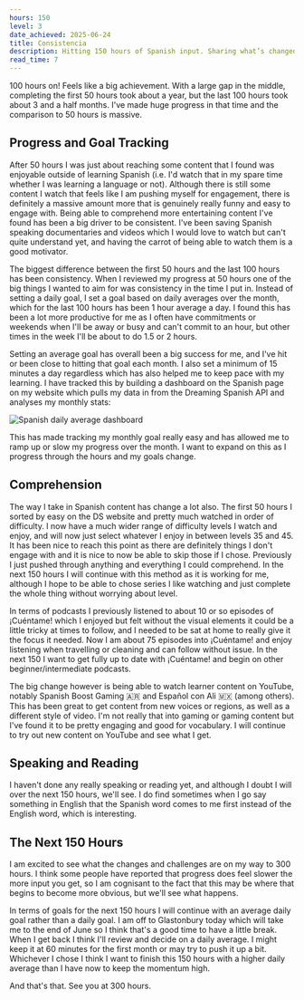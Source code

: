 ```yaml
---
hours: 150
level: 3
date_achieved: 2025-06-24
title: Consistencia
description: Hitting 150 hours of Spanish input. Sharing what’s changed since 50 hours, how I’ve stayed consistent, and what I’m aiming for next.
read_time: 7
---
```


100 hours on! Feels like a big achievement. With a large gap in the middle, completing the first 50 hours took about a year, but the last 100 hours took about 3 and a half months. I've made huge progress in that time and the comparison to 50 hours is massive.

## Progress and Goal Tracking

After 50 hours I was just about reaching some content that I found was enjoyable outside of learning Spanish (i.e. I'd watch that in my spare time whether I was learning a language or not). Although there is still some content I watch that feels like I am pushing myself for engagement, there is definitely a massive amount more that is genuinely really funny and easy to engage with. Being able to comprehend more entertaining content I've found has been a big driver to be consistent. I've been saving Spanish speaking documentaries and videos which I would love to watch but can't quite understand yet, and having the carrot of being able to watch them is a good motivator.

The biggest difference between the first 50 hours and the last 100 hours has been consistency. When I reviewed my progress at 50 hours one of the big things I wanted to aim for was consistency in the time I put in. Instead of setting a daily goal, I set a goal based on daily averages over the month, which for the last 100 hours has been 1 hour average a day. I found this has been a lot more productive for me as I often have commitments or weekends when I'll be away or busy and can't commit to an hour, but other times in the week I'll be about to do 1.5 or 2 hours. 

Setting an average goal has overall been a big success for me, and I've hit or been close to hitting that goal each month. I also set a minimum of 15 minutes a day regardless which has also helped me to keep pace with my learning. I have tracked this by building a dashboard on the Spanish page on my website which pulls my data in from the Dreaming Spanish API and analyses my monthly stats:

![Spanish daily average dashboard](/spanish-dashboard.png)

This has made tracking my monthly goal really easy and has allowed me to ramp up or slow my progress over the month. I want to expand on this as I progress through the hours and my goals change.

## Comprehension 

The way I take in Spanish content has change a lot also. The first 50 hours I sorted by easy on the DS website and pretty much watched in order of difficulty. I now have a much wider range of difficulty levels I watch and enjoy, and will now just select whatever I enjoy in between levels 35 and 45. It has been nice to reach this point as there are definitely things I don't engage with and it is nice to now be able to skip those if I chose. Previously I just pushed through anything and everything I could comprehend. In the next 150 hours I will continue with this method as it is working for me, although I hope to be able to chose series I like watching and just complete the whole thing without worrying about level.

In terms of podcasts I previously listened to about 10 or so episodes of ¡Cuéntame! which I enjoyed but felt without the visual elements it could be a little tricky at times to follow, and I needed to be sat at home to really give it the focus it needed. Now I am about 75 episodes into ¡Cuéntame! and enjoy listening when travelling or cleaning and can follow without issue. In the next 150 I want to get fully up to date with ¡Cuéntame! and begin on other beginner/intermediate podcasts.

The big change however is being able to watch learner content on YouTube, notably Spanish Boost Gaming 🇦🇷 and Español con Ali 🇲🇽 (among others). This has been great to get content from new voices or regions, as well as a different style of video. I'm not really that into gaming or gaming content but I've found it to be pretty engaging and good for vocabulary. I will continue to try out new content on YouTube and see what I get.

## Speaking and Reading

I haven't done any really speaking or reading yet, and although I doubt I will over the next 150 hours, we'll see. I do find sometimes when I go say something in English that the Spanish word comes to me first instead of the English word, which is interesting. 

## The Next 150 Hours

I am excited to see what the changes and challenges are on my way to 300 hours. I think some people have reported that progress does feel slower the more input you get, so I am cognisant to the fact that this may be where that begins to become more obvious, but we'll see what happens. 

In terms of goals for the next 150 hours I will continue with an average daily goal rather than a daily goal. I am off to Glastonbury today which will take me to the end of June so I think that's a good time to have a little break. When I get back I think I'll review and decide on a daily average. I might keep it at 60 minutes for the first month or may try to push it up a bit. Whichever I chose I think I want to finish this 150 hours with a higher daily average than I have now to keep the momentum high.

And that's that. See you at 300 hours.
